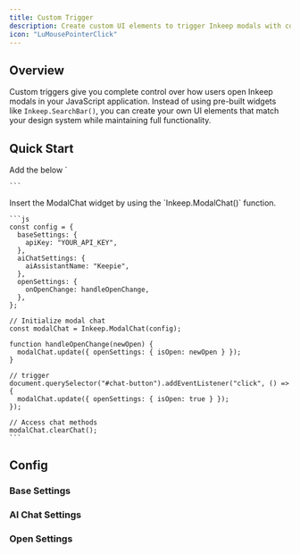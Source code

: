 ```yaml
---
title: Custom Trigger
description: Create custom UI elements to trigger Inkeep modals with complete control over appearance and behavior in JavaScript.
icon: "LuMousePointerClick"
---
```


## Overview

Custom triggers give you complete control over how users open Inkeep modals in your JavaScript application. Instead of using pre-built widgets like `Inkeep.SearchBar()`, you can create your own UI elements that match your design system while maintaining full functionality.

## Quick Start

<Steps>
  <Step>
    Add the below `<script>` tag to the `<head>` or `<body>` of your website.

    ```html
    <script
        type="module"
        src="https://cdn.jsdelivr.net/npm/@inkeep/agents-ui-js@0.14/dist/embed.js"
        defer

> </script>

    ```

  </Step>
  <Step>
    Insert the ModalChat widget by using the `Inkeep.ModalChat()` function.

    ```js
    const config = {
      baseSettings: {
        apiKey: "YOUR_API_KEY",
      },
      aiChatSettings: {
        aiAssistantName: "Keepie",
      },
      openSettings: {
        onOpenChange: handleOpenChange,
      },
    };

    // Initialize modal chat
    const modalChat = Inkeep.ModalChat(config);

    function handleOpenChange(newOpen) {
      modalChat.update({ openSettings: { isOpen: newOpen } });
    }

    // trigger
    document.querySelector("#chat-button").addEventListener("click", () => {
      modalChat.update({ openSettings: { isOpen: true } });
    });

    // Access chat methods
    modalChat.clearChat();
    ```

  </Step>
</Steps>

## Config

<AutoTypeTable
  path="./content/docs/talk-to-your-agents/types.ts"
  name="InkeepModalChatProps"
/>

### Base Settings

<AutoTypeTable
  path="./content/docs/talk-to-your-agents/types.ts"
  name="InkeepBaseSettings"
/>

### AI Chat Settings

<AutoTypeTable
  path="./content/docs/talk-to-your-agents/types.ts"
  name="InkeepAIChatSettings"
/>

### Open Settings

<AutoTypeTable
  path="./content/docs/talk-to-your-agents/types.ts"
  name="OpenSettingsModal"
/>
